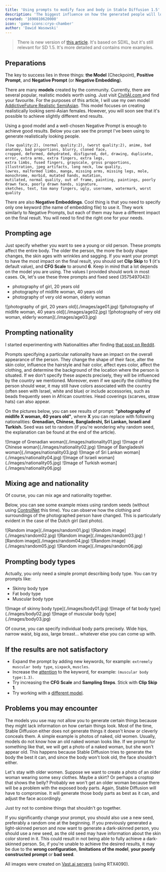 ```yaml
---
title: 'Using prompts to modify face and body in Stable Diffusion 1.5'
description: 'The biggest influence on how the generated people will look comes from the model we use and our well-written prompts. We can adjust the face, body, and clothing of generated characters through basic prompts. This article will show you how to do it.'
created: '1690810620000'
icon: 'game-icons:cryo-chamber'
author: 'Dawid Wasowski'
---
```



<ImagePreview />

> There is new version of [this article](/using-prompts-to-modify-face-and-body-in-stable-diffusion-xl/).
It's based on SDXL, but it's still relevant for SD 1.5.
It's more detailed and contains more examples.

## Preparations

The key to success lies in three things: **the Model** (Checkpoint), **Positive Prompt**, and **Negative Prompt** (or **Negative Embedding**).

There are many **models** created by the community.
Currently, there are several popular, realistic models worth using. Just visit <a href="https://civitai.com/models?ref_code=ADD-THI">CivitAI.com </a> and find your favourite.
For the purposes of this article, I will use my own model <a href="https://civitai.com/models/94725/addictivefuturerealisticsemiasian?ref_code=ADD-THI">AddictiveFuture Realistic SemiAsian</a>.
This model focuses on creating realistically looking semi-Asian females.
However, you will soon see that it's possible to achieve slightly different end results.

Using a good model and a well-chosen Negative Prompt is enough to achieve good results.
Below you can see the prompt I've been using to generate realistically looking people. 

```
(low quality:2), (normal quality:2), (worst quality:2), anime, bad anatomy, bad proportions, blurry, cloned face,
cropped, deformed, dehydrated, disfigured, dot, drawing, duplicate, error, extra arms, extra fingers, extra legs,
extra limbs, fused fingers, grayscale, gross proportions, illustration, jpeg artifacts, long neck, low quality,
lowres, malformed limbs, manga, missing arms, missing legs, mole, monochrome, morbid, mutated hands, mutation,
mutilated, normal quality, out of frame, painting, paintings, poorly drawn face, poorly drawn hands, signature,
sketches, text, too many fingers, ugly, username, watermark, worst quality
```

There are also **Negative Embeddings**. 
Cool thing is that you need to specify only one keyword (the name of embedding file) to use it.
They work similarly to Negative Prompts, but each of them may have a different impact on the final result. 
You will need to find the right one for your needs. 

## Prompting age

Just specify whether you want to see a young or old person. These prompts affect the entire body. The older the
person, the more the body shape changes, the skin ages with wrinkles and sagging. If you want your prompt to have the
most impact on the final result, you should set **Clip Skip** to **1** (it's default value), and **CFG Scale** to
around **6**. Keep in mind that a lot depends on the model you are using. The values I provided should work in most
cases. Ok, let's use these three prompts and fixed seed (3575497043):


- photography of girl, 20 years old
- photography of midlife woman, 40 years old
- photography of very old woman, elderly woman

<ImageGrid>
  ![photography of girl, 20 years old](./images/age01.jpg)
  ![photography of midlife woman, 40 years old](./images/age02.jpg)
  ![photography of very old woman, elderly woman](./images/age03.jpg)
</ImageGrid>

## Prompting nationality

I started experimenting with Nationalities after finding <a href="https://www.reddit.com/r/StableDiffusion/comments/13oea0i/photorealistic_portraits_of_200_ethinicities/">that post on Reddit</a>.

Prompts specifying a particular nationality have an impact on the overall appearance of the person.
They change the shape of their face, alter the skin color, influence the hairstyle and hair color, affect eyes color,
affect the clothing, and determine the background of the location where the person is situated.
If we don't specify these aspects precisely, they will be influenced by the country we mentioned.
Moreover, even if we specify the clothing the person should wear,
it may still have colors associated with the country (often seen with Israel, white and blue) or include accessories,
such as beads frequently seen in African countries.
Head coverings (scarves, straw hats) can also appear.

On the pictures below, you can see results of prompt: **"photography of midlife X woman, 40 years old"**, where **X** you can replace with following nationalities: **Grenadian, Chinese, Bangladeshi, Sri Lankan, Israeli and Turkish.** Seed was set to random (if you're wondering why random seed, the explanation can be found at the end of the article).

<ImageGrid>
  ![Image of Grenadian woman](./images/nationality01.jpg)
  ![Image of Chinese woman](./images/nationality02.jpg)
  ![Image of Bangladeshi woman](./images/nationality03.jpg)
  ![Image of Sri Lankan woman](./images/nationality04.jpg)
  ![Image of Israeli woman](./images/nationality05.jpg)
  ![Image of Turkish woman](./images/nationality06.jpg)
</ImageGrid>

## Mixing age and nationality

Of course, you can mix age and nationality together.

Below, you can see some example mixes using random seeds (without using <a href="https://github.com/lllyasviel/ControlNet">ControlNet</a> this time).
You can observe how the clothing and surroundings of the photographed person have changed. This is particularly evident in the case of the Dutch girl (last photo).

<ImageGrid>
  ![Random image](./images/random01.jpg)
  ![Random image](./images/random02.jpg)
  ![Random image](./images/random03.jpg)
  ![Random image](./images/random04.jpg)
  ![Random image](./images/random05.jpg)
  ![Random image](./images/random06.jpg)
</ImageGrid>

## Prompting body types

Actually, you only need a simple prompt describing body type. You can try prompts like:

<ul>
  <li>Skinny body type</li>
  <li>Fat body type</li>
  <li>Muscular body type</li>
</ul>

<ImageGrid>
  ![Image of skinny body type](./images/body01.jpg)
  ![Image of fat body type](./images/body02.jpg)
  ![Image of muscular body type](./images/body03.jpg)
</ImageGrid>

Of course, you can specify individual body parts precisely.
Wide hips, narrow waist, big ass, large breast... whatever else you can come up with.

## If the results are not satisfactory

- Expand the prompt by adding new keywords, for example: `extremely muscular body type`, `sixpack`, `muscles`.
- Increase the [attention](https://github.com/AUTOMATIC1111/stable-diffusion-webui/wiki/Features#attentionemphasis) to the keyword, for example: `(muscular body type:1.3)`.
- Try increasing the **CFG Scale** and **Sampling Steps**. Stick with **Clip Skip 1**.
- Try working with a <a href='https://civitai.com/models?ref_code=ADD-THI'>different model</a>.

## Problems you may encounter

The models you use may not allow you to generate certain things because they might lack information on how certain things look.
Most of the time, Stable Diffusion either does not generate things it doesn't know or cleverly conceals them.
A simple example is photos of naked, old women. Usually, models do not know how an old naked woman looks like.
If we prompt for something like that, we will get a photo of a naked woman, but she won't appear old.
This happens because Stable Diffusion tries to generate the body the best it can, and since the body won't look old, the face shouldn't either.

Let's stay with older women.
Suppose we want to create a photo of an older woman wearing some sexy clothes. Maybe a skirt? Or perhaps a croptop that shows the belly?
Probably we won't get an older woman because there will be a problem with the exposed body parts.
Again, Stable Diffusion will have to compromise. It will generate those body parts as best as it can, and adjust the face accordingly.

Just try not to combine things that shouldn't go together.

If you significantly change your prompt, you should also use a new seed, preferably a random one at the beginning.
If you previously generated a light-skinned person and now want to generate a dark-skinned person, you should use a new seed, as the old seed may have information about the skin color stored in it.
This could result in not being able to fully achieve a dark-skinned person.
So, if you're unable to achieve the desired results, it may be due to the **wrong configuration**, **limitations of the model**, **your poorly constructed prompt** or **bad seed**.

All images were created on [Vast.ai servers](https://cloud.vast.ai/?ref_id=62878) (using RTX4090).
